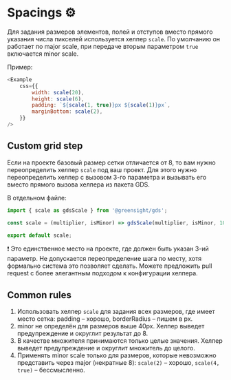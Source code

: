 
<Meta title="Dev / Spacings" />

# Spacings ⚙️

Для задания размеров элементов, полей и отступов вместо прямого указания числа пикселей используется хелпер `scale`. По умолчанию он работает по major scale, при передаче вторым параметром `true` включается minor scale.

Пример:

```js
<Example
    css={{
        width: scale(20),
        height: scale(6),
        padding: `${scale(1, true)}px ${scale(1)}px`,
        marginBottom: scale(2),
    }}
/>
```

## Custom grid step

Если на проекте базовый размер сетки отличается от 8, то вам нужно переопределить хелпер `scale` под ваш проект. Для этого нужно переопределить хелпер с вызовом 3-го параметра и вызывать его вместо прямого вызова хелпера из пакета GDS.

В отдельном файле:

```js
import { scale as gdsScale } from '@greensight/gds';

const scale = (multiplier, isMinor) => gdsScale(multiplier, isMinor, 10);

export default scale;
```

❗️ Это единственное место на проекте, где должен быть указан 3-ий параметр. Не допускается переопределение шага по месту, хотя формально система это позволяет сделать. Можете предложить pull request с более элегантным подходом к конфигурации хелпера.

## Common rules

1. Использовать хелпер `scale` для задания всех размеров, где имеет место сетка: padding – хорошо, borderRadius – пишем в px.
1. minor не определён для размеров выше 40px. Хелпер выведет предупреждение и округлит результат до 8.
1. В качестве множителя принимаются только целые значения. Хелпер выведет предупреждение и округлит множитель до целого.
1. Применять minor scale только для размеров, которые невозможно представить через major (некратные 8): `scale(2)` – хорошо, `scale(4, true)` – бессмысленно.
